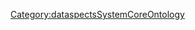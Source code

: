 <span style="color:red;">{{{1}}}</span><noinclude>[[Category:dataspectsSystemCoreOntology]]</noinclude>
